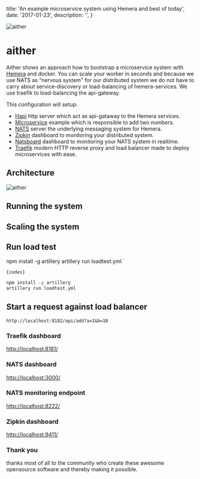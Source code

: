 
  title: 'An example microservice system using Hemera and best of today',
  date: '2017-01-23',
  description: '',
}

![aither](https://github.com/hemerajs/aither/blob/master/logo.png?raw=true)
# aither

Aither shows an approach how to bootstrap a microservice system with [Hemera](https://github.com/hemerajs/hemera) and docker.
You can scale your worker in seconds and because we use NATS as “nervous system" for our distributed system we do not have to carry about service-discovery or load-balancing of hemera-services. We use traefik to load-balancing the api-gateway.

This configuration will setup:

* [Hapi](https://github.com/hapijs/hapi) http server which act as api-gataway to the Hemera services.
* [Microservice](https://github.com/hemerajs/aither/blob/master/worker/index.js) example which is responsible to add two numbers.
* [NATS](https://github.com/nats-io/gnatsd) server the underlying messaging system for Hemera.
* [Zipkin](http://zipkin.io/) dashboard to monitoring your distributed system.
* [Natsboard](https://github.com/devfacet/natsboard) dashboard to monitoring your NATS system in realtime.
* [Traefik](https://traefik.io/) modern HTTP reverse proxy and load balancer made to deploy microservices with ease.

## Architecture

![aither](https://github.com/hemerajs/aither/blob/master/aither-architecture.png?raw=true)

## Running the system
<Spacer />
<Snippet text="docker-compose up" type="dark" width="300px" />
<Spacer />

## Scaling the system
<Spacer />
<Snippet text="docker-compose scale worker=5 api=2" type="dark" width="300px" />
<Spacer />

## Run load test
npm install -g artillery
artillery run loadtest.yml
`

<Code block>{codes}</Code>
```bash
npm install -g artillery
artillery run loadtest.yml
```

## Start a request against load balancer

```
http://localhost:8182/api/add?a=1&b=10
```

### Traefik dashboard

[http://localhost:8181/](http://localhost:8181/)

### NATS dashboard

[http://localhost:3000/](http://localhost:3000/)

### NATS monitoring endpoint

[http://localhost:8222/](http://localhost:8222/)

### Zipkin dashboard

[http://localhost:9411/](http://localhost:9411/)

### Thank you
thanks most of all to the community who create these awesome opensource software and thereby making it possible.
